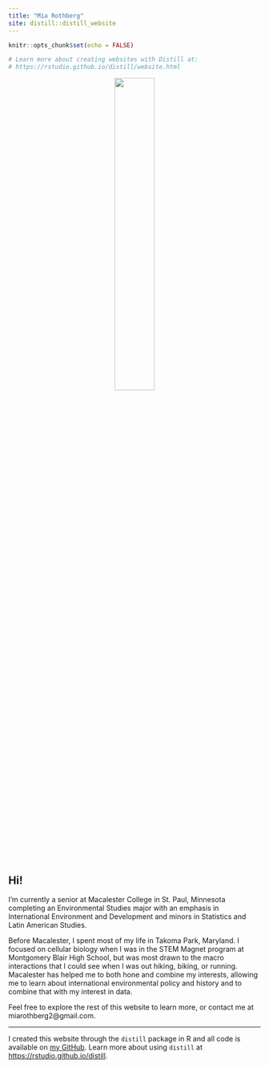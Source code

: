 ```yaml
---
title: "Mia Rothberg"
site: distill::distill_website
---
```


```r
knitr::opts_chunk$set(echo = FALSE)

# Learn more about creating websites with Distill at:
# https://rstudio.github.io/distill/website.html

```

<center>
![](profile_photo_circle.png){width=40%}
</center>



## Hi! 

I'm currently a senior at Macalester College in St. Paul, Minnesota completing an Environmental Studies major with an emphasis in International Environment and Development and minors in Statistics and Latin American Studies. 

Before Macalester, I spent most of my life in Takoma Park, Maryland. I focused on cellular biology when I was in the STEM Magnet program at Montgomery Blair High School, but was most drawn to the macro interactions that I could see when I was out hiking, biking, or running. Macalester has helped me to both hone and combine my interests, allowing me to learn about international environmental policy and history and to combine that with my interest in data.

Feel free to explore the rest of this website to learn more, or contact me at miarothberg2@gmail.com.


----------------------------------------------------------------------------------------------------------------------------------
I created this website through the `distill` package in R and all code is available on [my GitHub](https://github.com/miarothberg/miarothberg_distill). Learn more about using `distill` at <https://rstudio.github.io/distill>.


